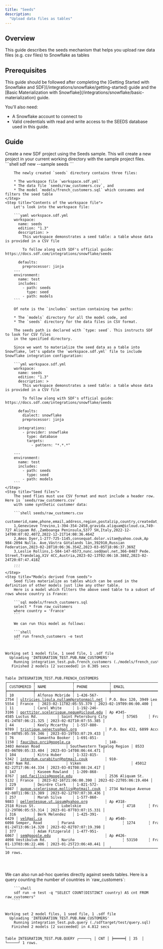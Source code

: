 ```yaml
---
title: "Seeds"
description:
  "Upload data files as tables"
---
```


## Overview
This guide describes the seeds mechanism that helps you upload raw data files (e.g. csv files) 
to Snowflake as tables

## Prerequisites

<Info>
This guide should be followed after completing the [Getting Started with Snowflake and SDF](/integrations/snowflake/getting-started) guide and the [Basic Materialization with Snowflake](/integrations/snowflake/basic-materialization) guide.
</Info>

You'll also need:

- A Snowflake account to connect to
- Valid credentials with read and write access to the SEEDS database used in this guide.

## Guide

<Steps>
    <Step title="Create a new SDF Project from the Seeds Sample">
        Create a new SDF project using the Seeds sample. This will create a new project in your current working directory with the sample project files.
        ```shell
        sdf new --sample seeds
        ```


        The newly created `seeds` directory contains three files:

        * The workspace file `workspace.sdf.yml`
        * The data file `seeds/raw_customers.csv`, and
        * The model `models/french_customers.sql` which consumes and filters the seed table
    </Step>
    <Step title="Contents of the workspace file">
        Let's look into the workspace file:

        ```yaml workspace.sdf.yml
        workspace:
          name: seeds
          edition: "1.3"
          description: >
            This workspace demonstrates a seed table: a table whose data is provided in a CSV file

            To follow along with SDF's official guide:  https://docs.sdf.com/integrations/snowflake/seeds
        
          defaults:
            preprocessor: jinja
        ---
        environment:
          name: test
          includes:
            - path: seeds
              type: seed
            - path: models
        ```

        Of note is the `includes` section containing two paths:

        * The `models` directory for all the model code, and
        * The `seeds` directory for the data files in CSV format. 

        The seeds path is declared with `type: seed`. This instructs SDF to look for CSV files 
        in the specified directory.

        Since we want to materialize the seed data as a table into Snowflake, let's update the `workspace.sdf.yml` file to include Snowflake integration configuration:
          
        ```yml workspace.sdf.yml
        workspace:
          name: seeds
          edition: "1.3"
          description: >
            This workspace demonstrates a seed table: a table whose data is provided in a CSV file

            To follow along with SDF's official guide:  https://docs.sdf.com/integrations/snowflake/seeds

          defaults:
            dialect: snowflake
            preprocessor: jinja

          integrations:
            - provider: snowflake
              type: database
              targets:
                - pattern: "*.*.*"

        ---
        environment:
          name: test
          includes:
            - path: seeds
              type: seed
            - path: models
        ```
    </Step>
    <Step title="Seed files">
        The seed flies must use CSV format and must include a header row. Here is `seeds/raw_customers.csv` 
        with some synthetic customer data:

        ```shell seeds/raw_customers.csv
        customerid,name,phone,email,address,region,postalzip,country,createdat,updatedat
        1,Genevieve Trevino,1-394-354-2458,gravida.aliquam@icloud.ca,749-727 Aliquam Rd.,Zamboanga Peninsula,5377 SH,Italy,2022-12-14T00:07:02.407Z,2022-12-21T14:08:36.464Z
        2,Amos Dyer,1-277-725-1145,consequat.dolor.vitae@yahoo.couk,Ap 984-2094 Nulla. Ave,Västra Götalands län,392910,Russian Federation,2023-02-28T10:06:36.354Z,2023-03-05T18:06:37.369Z
        3,Leslie Rollins,1-584-147-6573,nunc.sed@aol.net,366-8487 Pede. Street,Trøndelag,X1V 4CC,Austria,2023-02-13T02:06:10.388Z,2023-02-24T20:07:47.418Z
        ...
        ```
    </Step>
    <Step title="Models derived from seeds">
        Seed files materialize as tables which can be used in the definition of other models just like any other table.
        Here is a model which filters the above seed table to a subset of rows whose country is France:

        ```sql models/french_customers.sql
        select * from raw_customers
        where country = 'France'
        ```

        We can run this model as follows:

        ```shell
        sdf run french_customers -e test
        ```


<div className="bg-[#0F1117] dark:bg-codeblock rounded-xl dark:ring-1 dark:ring-gray-800/50 relative">
<pre style={{ fontFamily: 'monospace', backgroundColor: 'transparent' }} className='language-shell'>
<code className='language-shell'>
Working&nbsp;set&nbsp;1&nbsp;model&nbsp;file,&nbsp;1&nbsp;seed&nbsp;file,&nbsp;1&nbsp;.sdf&nbsp;file
&nbsp;&nbsp;Uploading&nbsp;&#39;INTEGRATION_TEST.PUB.RAW_CUSTOMERS&#39;
&nbsp;&nbsp;&nbsp;&nbsp;Running&nbsp;integration_test.pub.french_customers&nbsp;(./models/french_customers.sql)
&nbsp;&nbsp;&nbsp;Finished&nbsp;2&nbsp;models&nbsp;[2&nbsp;succeeded]&nbsp;in&nbsp;8.305&nbsp;secs

Table&nbsp;INTEGRATION_TEST.PUB.FRENCH_CUSTOMERS
┌────────────┬─────────────────┬────────────────┬────────────────────────────────────────┬─────────────────────────────────┬─────────────────────────────┬───────────┬─────────┬─────────────────────────┬─────────────────────────┐
│&nbsp;CUSTOMERID&nbsp;┆&nbsp;NAME&nbsp;&nbsp;&nbsp;&nbsp;&nbsp;&nbsp;&nbsp;&nbsp;&nbsp;&nbsp;&nbsp;&nbsp;┆&nbsp;PHONE&nbsp;&nbsp;&nbsp;&nbsp;&nbsp;&nbsp;&nbsp;&nbsp;&nbsp;&nbsp;┆&nbsp;EMAIL&nbsp;&nbsp;&nbsp;&nbsp;&nbsp;&nbsp;&nbsp;&nbsp;&nbsp;&nbsp;&nbsp;&nbsp;&nbsp;&nbsp;&nbsp;&nbsp;&nbsp;&nbsp;&nbsp;&nbsp;&nbsp;&nbsp;&nbsp;&nbsp;&nbsp;&nbsp;&nbsp;&nbsp;&nbsp;&nbsp;&nbsp;&nbsp;&nbsp;&nbsp;┆&nbsp;ADDRESS&nbsp;&nbsp;&nbsp;&nbsp;&nbsp;&nbsp;&nbsp;&nbsp;&nbsp;&nbsp;&nbsp;&nbsp;&nbsp;&nbsp;&nbsp;&nbsp;&nbsp;&nbsp;&nbsp;&nbsp;&nbsp;&nbsp;&nbsp;&nbsp;&nbsp;┆&nbsp;REGION&nbsp;&nbsp;&nbsp;&nbsp;&nbsp;&nbsp;&nbsp;&nbsp;&nbsp;&nbsp;&nbsp;&nbsp;&nbsp;&nbsp;&nbsp;&nbsp;&nbsp;&nbsp;&nbsp;&nbsp;&nbsp;&nbsp;┆&nbsp;POSTALZIP&nbsp;┆&nbsp;COUNTRY&nbsp;┆&nbsp;CREATEDAT&nbsp;&nbsp;&nbsp;&nbsp;&nbsp;&nbsp;&nbsp;&nbsp;&nbsp;&nbsp;&nbsp;&nbsp;&nbsp;&nbsp;&nbsp;┆&nbsp;UPDATEDAT&nbsp;&nbsp;&nbsp;&nbsp;&nbsp;&nbsp;&nbsp;&nbsp;&nbsp;&nbsp;&nbsp;&nbsp;&nbsp;&nbsp;&nbsp;│
╞════════════╪═════════════════╪════════════════╪════════════════════════════════════════╪═════════════════════════════════╪═════════════════════════════╪═══════════╪═════════╪═════════════════════════╪═════════════════════════╡
│&nbsp;10&nbsp;&nbsp;&nbsp;&nbsp;&nbsp;&nbsp;&nbsp;&nbsp;&nbsp;┆&nbsp;Alfonso&nbsp;Mcbride&nbsp;┆&nbsp;1&#45;426&#45;567&#45;2754&nbsp;┆&nbsp;ultricies.ligula.nullam@protonmail.net&nbsp;┆&nbsp;P.O.&nbsp;Box&nbsp;120,&nbsp;3949&nbsp;Leo,&nbsp;Rd.&nbsp;&nbsp;&nbsp;&nbsp;&nbsp;┆&nbsp;North&nbsp;Island&nbsp;&nbsp;&nbsp;&nbsp;&nbsp;&nbsp;&nbsp;&nbsp;&nbsp;&nbsp;&nbsp;&nbsp;&nbsp;&nbsp;&nbsp;&nbsp;┆&nbsp;4751&#45;5554&nbsp;┆&nbsp;France&nbsp;&nbsp;┆&nbsp;2023&#45;02&#45;11T02:05:55.379&nbsp;┆&nbsp;2023&#45;02&#45;19T09:06:00.400&nbsp;│
│&nbsp;11&nbsp;&nbsp;&nbsp;&nbsp;&nbsp;&nbsp;&nbsp;&nbsp;&nbsp;┆&nbsp;Carol&nbsp;White&nbsp;&nbsp;&nbsp;&nbsp;&nbsp;┆&nbsp;1&#45;192&#45;246&#45;3106&nbsp;┆&nbsp;porttitor.scelerisque.neque@icloud.edu&nbsp;┆&nbsp;Ap&nbsp;#345&#45;4585&nbsp;Luctus&nbsp;Rd.&nbsp;&nbsp;&nbsp;&nbsp;&nbsp;&nbsp;&nbsp;&nbsp;&nbsp;┆&nbsp;Saint&nbsp;Petersburg&nbsp;City&nbsp;&nbsp;&nbsp;&nbsp;&nbsp;&nbsp;&nbsp;┆&nbsp;57565&nbsp;&nbsp;&nbsp;&nbsp;&nbsp;┆&nbsp;France&nbsp;&nbsp;┆&nbsp;2023&#45;01&#45;24T07:06:21.325&nbsp;┆&nbsp;2023&#45;02&#45;02T10:07:55.385&nbsp;│
│&nbsp;44&nbsp;&nbsp;&nbsp;&nbsp;&nbsp;&nbsp;&nbsp;&nbsp;&nbsp;┆&nbsp;Keely&nbsp;Mccarthy&nbsp;&nbsp;┆&nbsp;1&#45;557&#45;880&#45;9789&nbsp;┆&nbsp;tristique.senectus@aol.org&nbsp;&nbsp;&nbsp;&nbsp;&nbsp;&nbsp;&nbsp;&nbsp;&nbsp;&nbsp;&nbsp;&nbsp;&nbsp;┆&nbsp;P.O.&nbsp;Box&nbsp;432,&nbsp;6899&nbsp;Accumsan&nbsp;Rd.&nbsp;┆&nbsp;Luxemburg&nbsp;&nbsp;&nbsp;&nbsp;&nbsp;&nbsp;&nbsp;&nbsp;&nbsp;&nbsp;&nbsp;&nbsp;&nbsp;&nbsp;&nbsp;&nbsp;&nbsp;&nbsp;&nbsp;┆&nbsp;7542&nbsp;&nbsp;&nbsp;&nbsp;&nbsp;&nbsp;┆&nbsp;France&nbsp;&nbsp;┆&nbsp;2023&#45;03&#45;08T05:05:59.346&nbsp;┆&nbsp;2023&#45;03&#45;19T03:07:29.433&nbsp;│
│&nbsp;76&nbsp;&nbsp;&nbsp;&nbsp;&nbsp;&nbsp;&nbsp;&nbsp;&nbsp;┆&nbsp;Samantha&nbsp;Booker&nbsp;┆&nbsp;1&#45;691&#45;851&#45;1158&nbsp;┆&nbsp;faucibus.orci@google.ca&nbsp;&nbsp;&nbsp;&nbsp;&nbsp;&nbsp;&nbsp;&nbsp;&nbsp;&nbsp;&nbsp;&nbsp;&nbsp;&nbsp;&nbsp;&nbsp;┆&nbsp;148&#45;3403&nbsp;Aenean&nbsp;Road&nbsp;&nbsp;&nbsp;&nbsp;&nbsp;&nbsp;&nbsp;&nbsp;&nbsp;&nbsp;&nbsp;&nbsp;┆&nbsp;Southwestern&nbsp;Tagalog&nbsp;Region&nbsp;┆&nbsp;8533&nbsp;&nbsp;&nbsp;&nbsp;&nbsp;&nbsp;┆&nbsp;France&nbsp;&nbsp;┆&nbsp;2023&#45;03&#45;06T09:05:33.404&nbsp;┆&nbsp;2023&#45;03&#45;14T08:06:44.471&nbsp;│
│&nbsp;104&nbsp;&nbsp;&nbsp;&nbsp;&nbsp;&nbsp;&nbsp;&nbsp;┆&nbsp;Kitra&nbsp;Huber&nbsp;&nbsp;&nbsp;&nbsp;&nbsp;┆&nbsp;1&#45;322&#45;815&#45;5342&nbsp;┆&nbsp;interdum.curabitur@hotmail.couk&nbsp;&nbsp;&nbsp;&nbsp;&nbsp;&nbsp;&nbsp;&nbsp;┆&nbsp;910&#45;6287&nbsp;Nam&nbsp;Rd.&nbsp;&nbsp;&nbsp;&nbsp;&nbsp;&nbsp;&nbsp;&nbsp;&nbsp;&nbsp;&nbsp;&nbsp;&nbsp;&nbsp;&nbsp;&nbsp;┆&nbsp;Viken&nbsp;&nbsp;&nbsp;&nbsp;&nbsp;&nbsp;&nbsp;&nbsp;&nbsp;&nbsp;&nbsp;&nbsp;&nbsp;&nbsp;&nbsp;&nbsp;&nbsp;&nbsp;&nbsp;&nbsp;&nbsp;&nbsp;&nbsp;┆&nbsp;45012&nbsp;&nbsp;&nbsp;&nbsp;&nbsp;┆&nbsp;France&nbsp;&nbsp;┆&nbsp;2023&#45;02&#45;22T17:06:44.334&nbsp;┆&nbsp;2023&#45;03&#45;01T08:08:24.417&nbsp;│
│&nbsp;147&nbsp;&nbsp;&nbsp;&nbsp;&nbsp;&nbsp;&nbsp;&nbsp;┆&nbsp;Kaseem&nbsp;Rowland&nbsp;&nbsp;┆&nbsp;1&#45;209&#45;868&#45;8767&nbsp;┆&nbsp;sed.facilisis@google.edu&nbsp;&nbsp;&nbsp;&nbsp;&nbsp;&nbsp;&nbsp;&nbsp;&nbsp;&nbsp;&nbsp;&nbsp;&nbsp;&nbsp;&nbsp;┆&nbsp;2536&nbsp;Aliquam&nbsp;St.&nbsp;&nbsp;&nbsp;&nbsp;&nbsp;&nbsp;&nbsp;&nbsp;&nbsp;&nbsp;&nbsp;&nbsp;&nbsp;&nbsp;&nbsp;&nbsp;┆&nbsp;Cartago&nbsp;&nbsp;&nbsp;&nbsp;&nbsp;&nbsp;&nbsp;&nbsp;&nbsp;&nbsp;&nbsp;&nbsp;&nbsp;&nbsp;&nbsp;&nbsp;&nbsp;&nbsp;&nbsp;&nbsp;&nbsp;┆&nbsp;8576&#45;5132&nbsp;┆&nbsp;France&nbsp;&nbsp;┆&nbsp;2023&#45;02&#45;16T21:06:00.390&nbsp;┆&nbsp;2023&#45;02&#45;22T05:06:19.404&nbsp;│
│&nbsp;229&nbsp;&nbsp;&nbsp;&nbsp;&nbsp;&nbsp;&nbsp;&nbsp;┆&nbsp;Deirdre&nbsp;Clark&nbsp;&nbsp;&nbsp;┆&nbsp;1&#45;821&#45;572&#45;8987&nbsp;┆&nbsp;augue.scelerisque.mollis@hotmail.couk&nbsp;&nbsp;┆&nbsp;2734&nbsp;Natoque&nbsp;Avenue&nbsp;&nbsp;&nbsp;&nbsp;&nbsp;&nbsp;&nbsp;&nbsp;&nbsp;&nbsp;&nbsp;&nbsp;&nbsp;┆&nbsp;North&nbsp;Chungcheong&nbsp;&nbsp;&nbsp;&nbsp;&nbsp;&nbsp;&nbsp;&nbsp;&nbsp;&nbsp;&nbsp;┆&nbsp;858642&nbsp;&nbsp;&nbsp;&nbsp;┆&nbsp;France&nbsp;&nbsp;┆&nbsp;2023&#45;02&#45;08T11:06:13.389&nbsp;┆&nbsp;2023&#45;02&#45;12T07:07:30.436&nbsp;│
│&nbsp;257&nbsp;&nbsp;&nbsp;&nbsp;&nbsp;&nbsp;&nbsp;&nbsp;┆&nbsp;Marah&nbsp;Silva&nbsp;&nbsp;&nbsp;&nbsp;&nbsp;┆&nbsp;1&#45;577&#45;860&#45;9883&nbsp;┆&nbsp;pellentesque.ut.ipsum@yahoo.org&nbsp;&nbsp;&nbsp;&nbsp;&nbsp;&nbsp;&nbsp;&nbsp;┆&nbsp;Ap&nbsp;#318&#45;2518&nbsp;Risus&nbsp;St.&nbsp;&nbsp;&nbsp;&nbsp;&nbsp;&nbsp;&nbsp;&nbsp;&nbsp;&nbsp;┆&nbsp;Lubelskie&nbsp;&nbsp;&nbsp;&nbsp;&nbsp;&nbsp;&nbsp;&nbsp;&nbsp;&nbsp;&nbsp;&nbsp;&nbsp;&nbsp;&nbsp;&nbsp;&nbsp;&nbsp;&nbsp;┆&nbsp;4718&nbsp;&nbsp;&nbsp;&nbsp;&nbsp;&nbsp;┆&nbsp;France&nbsp;&nbsp;┆&nbsp;2022&#45;12&#45;29T06:05:53.314&nbsp;┆&nbsp;2023&#45;01&#45;07T03:07:15.331&nbsp;│
│&nbsp;316&nbsp;&nbsp;&nbsp;&nbsp;&nbsp;&nbsp;&nbsp;&nbsp;┆&nbsp;Berk&nbsp;Melendez&nbsp;&nbsp;&nbsp;┆&nbsp;1&#45;425&#45;391&#45;6429&nbsp;┆&nbsp;vel@aol.ca&nbsp;&nbsp;&nbsp;&nbsp;&nbsp;&nbsp;&nbsp;&nbsp;&nbsp;&nbsp;&nbsp;&nbsp;&nbsp;&nbsp;&nbsp;&nbsp;&nbsp;&nbsp;&nbsp;&nbsp;&nbsp;&nbsp;&nbsp;&nbsp;&nbsp;&nbsp;&nbsp;&nbsp;&nbsp;┆&nbsp;Ap&nbsp;#540&#45;6098&nbsp;Semper,&nbsp;Road&nbsp;&nbsp;&nbsp;&nbsp;&nbsp;&nbsp;&nbsp;┆&nbsp;Paraná&nbsp;&nbsp;&nbsp;&nbsp;&nbsp;&nbsp;&nbsp;&nbsp;&nbsp;&nbsp;&nbsp;&nbsp;&nbsp;&nbsp;&nbsp;&nbsp;&nbsp;&nbsp;&nbsp;&nbsp;&nbsp;&nbsp;┆&nbsp;1274&nbsp;&nbsp;&nbsp;&nbsp;&nbsp;&nbsp;┆&nbsp;France&nbsp;&nbsp;┆&nbsp;2023&#45;01&#45;24T13:06:14.320&nbsp;┆&nbsp;2023&#45;02&#45;02T07:07:19.398&nbsp;│
│&nbsp;377&nbsp;&nbsp;&nbsp;&nbsp;&nbsp;&nbsp;&nbsp;&nbsp;┆&nbsp;Adam&nbsp;Fitzgerald&nbsp;┆&nbsp;1&#45;477&#45;951&#45;6067&nbsp;┆&nbsp;sem@google.edu&nbsp;&nbsp;&nbsp;&nbsp;&nbsp;&nbsp;&nbsp;&nbsp;&nbsp;&nbsp;&nbsp;&nbsp;&nbsp;&nbsp;&nbsp;&nbsp;&nbsp;&nbsp;&nbsp;&nbsp;&nbsp;&nbsp;&nbsp;&nbsp;&nbsp;┆&nbsp;Ap&nbsp;#426&#45;4098&nbsp;Vestibulum&nbsp;Rd.&nbsp;&nbsp;&nbsp;&nbsp;&nbsp;┆&nbsp;Nariño&nbsp;&nbsp;&nbsp;&nbsp;&nbsp;&nbsp;&nbsp;&nbsp;&nbsp;&nbsp;&nbsp;&nbsp;&nbsp;&nbsp;&nbsp;&nbsp;&nbsp;&nbsp;&nbsp;&nbsp;&nbsp;&nbsp;┆&nbsp;53150&nbsp;&nbsp;&nbsp;&nbsp;&nbsp;┆&nbsp;France&nbsp;&nbsp;┆&nbsp;2023&#45;01&#45;13T03:06:22.406&nbsp;┆&nbsp;2023&#45;01&#45;25T23:06:40.441&nbsp;│
└────────────┴─────────────────┴────────────────┴────────────────────────────────────────┴─────────────────────────────────┴─────────────────────────────┴───────────┴─────────┴─────────────────────────┴─────────────────────────┘
10&nbsp;rows.

</code>
</pre>
</div>
    </Step>
    <Step title="Ad-hoc queries against seeds">
        We can also run ad-hoc queries directly against seeds tables. Here is a query counting the number of countries
        in `raw_customers`:

        ```shell
        sdf run -e test -q "SELECT COUNT(DISTINCT country) AS cnt FROM raw_customers"
        ```

<div className="bg-[#0F1117] dark:bg-codeblock rounded-xl dark:ring-1 dark:ring-gray-800/50 relative">
<pre style={{ fontFamily: 'monospace', backgroundColor: 'transparent' }} className='language-shell'>
<code className='language-shell'>
Working&nbsp;set&nbsp;2&nbsp;model&nbsp;files,&nbsp;1&nbsp;seed&nbsp;file,&nbsp;1&nbsp;.sdf&nbsp;file
&nbsp;&nbsp;Uploading&nbsp;&#39;INTEGRATION_TEST.PUB.RAW_CUSTOMERS&#39;
&nbsp;&nbsp;&nbsp;&nbsp;Running&nbsp;integration_test.pub.query&nbsp;(./sdftarget/test/query.sql)
&nbsp;&nbsp;&nbsp;Finished&nbsp;2&nbsp;models&nbsp;[2&nbsp;succeeded]&nbsp;in&nbsp;4.812&nbsp;secs

Table&nbsp;INTEGRATION_TEST.PUB.QUERY
┌─────┐
│&nbsp;CNT&nbsp;│
╞═════╡
│&nbsp;35&nbsp;&nbsp;│
└─────┘
1&nbsp;rows.

</code>
</pre>
</div>
    </Step>
</Steps>
